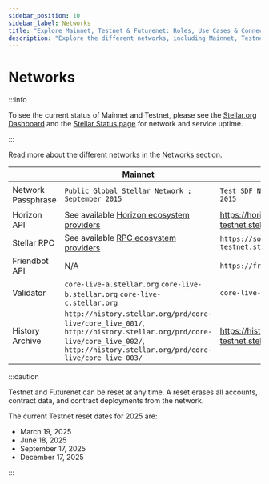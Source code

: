 ```yaml
---
sidebar_position: 10
sidebar_label: Networks
title: "Explore Mainnet, Testnet & Futurenet: Roles, Use Cases & Connectivity"
description: "Explore the different networks, including Mainnet, Testnet, and Futurenet. Learn their roles, use cases, and how to connect for development and testing."
---
```


# Networks

:::info

To see the current status of Mainnet and Testnet, please see the [Stellar.org Dashboard](https://dashboard.stellar.org/) and the [Stellar Status page](https://status.stellar.org/) for network and service uptime.

:::

Read more about the different networks in the [Networks section](../learn/fundamentals/networks.mdx).

|  | Mainnet | Testnet | Futurenet |
| :-- | --- | --- | --- |
| Network Passphrase | `Public Global Stellar Network ; September 2015` | `Test SDF Network ; September 2015` | `Test SDF Future Network ; October 2022` |
| Horizon API | See available [Horizon ecosystem providers] | https://horizon-testnet.stellar.org | https://horizon-futurenet.stellar.org |
| Stellar RPC | See available [RPC ecosystem providers] | `https://soroban-testnet.stellar.org` | `https://rpc-futurenet.stellar.org` |
| Friendbot API | N/A | `https://friendbot.stellar.org` | `https://friendbot-futurenet.stellar.org` |
| Validator | `core-live-a.stellar.org` `core-live-b.stellar.org` `core-live-c.stellar.org` | `core-live-testnet.stellar.org` | `core-live-futurenet.stellar.org` |
| History Archive | `http://history.stellar.org/prd/core-live/core_live_001/`, `http://history.stellar.org/prd/core-live/core_live_002/`, `http://history.stellar.org/prd/core-live/core_live_003/` | https://history-testnet.stellar.org | https://history-futurenet.stellar.org |

:::caution

Testnet and Futurenet can be reset at any time. A reset erases all accounts, contract data, and contract deployments from the network.

The current Testnet reset dates for 2025 are:

- March 19, 2025
- June 18, 2025
- September 17, 2025
- December 17, 2025

:::

[horizon ecosystem providers]: ../data/horizon/horizon-providers.mdx
[rpc ecosystem providers]: ../data/rpc/rpc-providers.mdx
